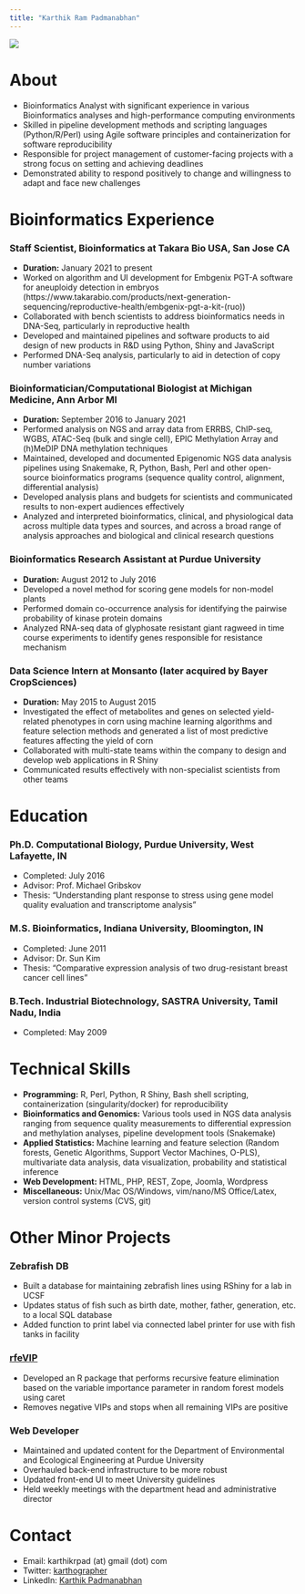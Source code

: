 ```yaml
---
title: "Karthik Ram Padmanabhan"
---
```


![](images/dna.jpg)

# About 

- Bioinformatics Analyst with significant experience in various Bioinformatics analyses and high-performance computing environments
- Skilled in pipeline development methods and scripting languages (Python/R/Perl) using Agile software principles and containerization for software reproducibility
- Responsible for project management of customer-facing projects with a strong focus on setting and achieving deadlines
- Demonstrated ability to respond positively to change and willingness to adapt and face new challenges

# Bioinformatics Experience

### Staff Scientist, Bioinformatics at Takara Bio USA, San Jose CA
- **Duration:** January 2021 to present
- Worked on algorithm and UI development for Embgenix PGT-A software for aneuploidy detection in embryos (https://www.takarabio.com/products/next-generation-sequencing/reproductive-health/embgenix-pgt-a-kit-(ruo)) 
- Collaborated with bench scientists to address bioinformatics needs in DNA-Seq, particularly in reproductive health
- Developed and maintained pipelines and software products to aid design of new products in R&D using Python, Shiny and JavaScript
- Performed DNA-Seq analysis, particularly to aid in detection of copy number variations

### Bioinformatician/Computational Biologist at Michigan Medicine, Ann Arbor MI
- **Duration:** September 2016 to January 2021
- Performed analysis on NGS and array data from ERRBS, ChIP-seq, WGBS, ATAC-Seq (bulk and single cell), EPIC Methylation Array and (h)MeDIP DNA methylation techniques
- Maintained, developed and documented Epigenomic NGS data analysis pipelines using Snakemake, R, Python, Bash, Perl and other open-source bioinformatics programs (sequence quality control, alignment, differential analysis)
- Developed analysis plans and budgets for scientists and communicated results to non-expert audiences effectively
- Analyzed and interpreted bioinformatics, clinical, and physiological data across multiple data types and sources, and across a broad range of analysis approaches and biological and clinical research questions

### Bioinformatics Research Assistant at Purdue University 
- **Duration:** August 2012 to July 2016
- Developed a novel method for scoring gene models for non-model plants
- Performed domain co-occurrence analysis for identifying the pairwise probability of kinase protein domains
- Analyzed RNA-seq data of glyphosate resistant giant ragweed in time course experiments to identify genes responsible for resistance mechanism

### Data Science Intern at Monsanto (later acquired by Bayer CropSciences)
- **Duration:** May 2015 to August 2015
- Investigated the effect of metabolites and genes on selected yield-related phenotypes in corn using machine learning algorithms and feature selection methods and generated a list of most predictive features affecting the yield of corn
- Collaborated with multi-state teams within the company to design and develop web applications in R Shiny
- Communicated results effectively with non-specialist scientists from other teams

# Education

### Ph.D. Computational Biology, Purdue University, West Lafayette, IN 
- Completed: July 2016 
- Advisor: Prof. Michael Gribskov
- Thesis: “Understanding plant response to stress using gene model quality evaluation and transcriptome analysis”

### M.S. Bioinformatics, Indiana University, Bloomington, IN 
- Completed: June 2011
- Advisor: Dr. Sun Kim
- Thesis: “Comparative expression analysis of two drug-resistant breast cancer cell lines” 

### B.Tech. Industrial Biotechnology, SASTRA University, Tamil Nadu, India
- Completed: May 2009

# Technical Skills 

- **Programming:** R, Perl, Python, R Shiny, Bash shell scripting, containerization (singularity/docker) for reproducibility
- **Bioinformatics and Genomics:** Various tools used in NGS data analysis ranging from sequence quality measurements to differential expression and methylation analyses, pipeline development tools (Snakemake)
- **Applied Statistics:** Machine learning and feature selection (Random forests, Genetic Algorithms, Support Vector Machines, O-PLS), multivariate data analysis, data visualization, probability and statistical inference
- **Web Development:** HTML, PHP, REST, Zope, Joomla, Wordpress
- **Miscellaneous:** Unix/Mac OS/Windows, vim/nano/MS Office/Latex, version control systems (CVS, git)

# Other Minor Projects 

### Zebrafish DB

- Built a database for maintaining zebrafish lines using RShiny for a lab in UCSF
- Updates status of fish such as birth date, mother, father, generation, etc. to a local SQL database 
- Added function to print label via connected label printer for use with fish tanks in facility 

### [rfeVIP](https://github.com/kpadm/rfeVIP)

- Developed an R package that performs recursive feature elimination based on the variable importance parameter in random forest models using caret 
- Removes negative VIPs and stops when all remaining VIPs are positive

### Web Developer

- Maintained and updated content for the Department of Environmental and Ecological Engineering at Purdue University 
- Overhauled back-end infrastructure to be more robust
- Updated front-end UI to meet University guidelines 
- Held weekly meetings with the department head and administrative director

# Contact

- Email: karthikrpad (at) gmail (dot) com
- Twitter: [karthographer](https://twitter.com/karthographer)
- LinkedIn: [Karthik Padmanabhan](https://www.linkedin.com/in/padmanak)
